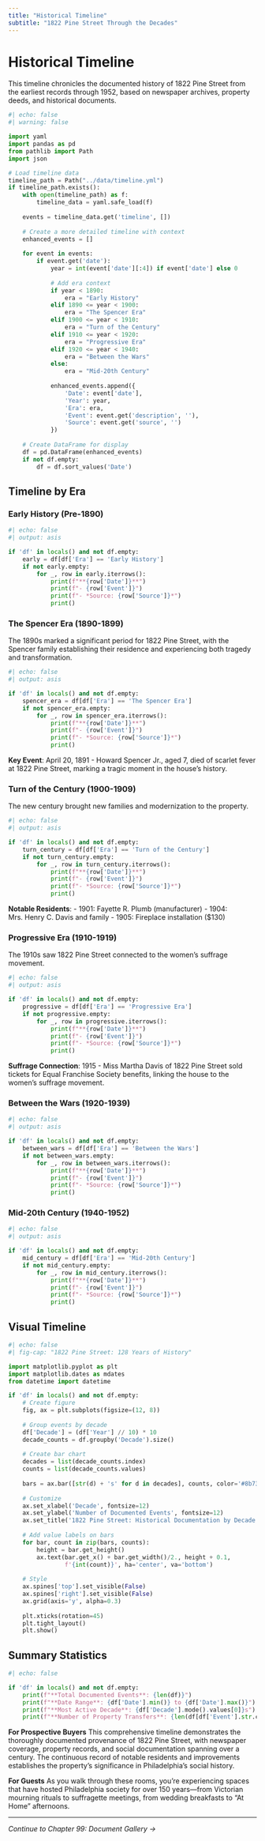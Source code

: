 ```yaml
---
title: "Historical Timeline"
subtitle: "1822 Pine Street Through the Decades"
---
```


# Historical Timeline

This timeline chronicles the documented history of 1822 Pine Street from the earliest records through 1952, based on newspaper archives, property deeds, and historical documents.

```python
#| echo: false
#| warning: false

import yaml
import pandas as pd
from pathlib import Path
import json

# Load timeline data
timeline_path = Path("../data/timeline.yml")
if timeline_path.exists():
    with open(timeline_path) as f:
        timeline_data = yaml.safe_load(f)
    
    events = timeline_data.get('timeline', [])
    
    # Create a more detailed timeline with context
    enhanced_events = []
    
    for event in events:
        if event.get('date'):
            year = int(event['date'][:4]) if event['date'] else 0
            
            # Add era context
            if year < 1890:
                era = "Early History"
            elif 1890 <= year < 1900:
                era = "The Spencer Era"
            elif 1900 <= year < 1910:
                era = "Turn of the Century"
            elif 1910 <= year < 1920:
                era = "Progressive Era"
            elif 1920 <= year < 1940:
                era = "Between the Wars"
            else:
                era = "Mid-20th Century"
            
            enhanced_events.append({
                'Date': event['date'],
                'Year': year,
                'Era': era,
                'Event': event.get('description', ''),
                'Source': event.get('source', '')
            })
    
    # Create DataFrame for display
    df = pd.DataFrame(enhanced_events)
    if not df.empty:
        df = df.sort_values('Date')
```

## Timeline by Era

### Early History (Pre-1890)

```python
#| echo: false
#| output: asis

if 'df' in locals() and not df.empty:
    early = df[df['Era'] == 'Early History']
    if not early.empty:
        for _, row in early.iterrows():
            print(f"**{row['Date']}**")
            print(f"- {row['Event']}")
            print(f"- *Source: {row['Source']}*")
            print()
```

### The Spencer Era (1890-1899)

The 1890s marked a significant period for 1822 Pine Street, with the Spencer family establishing their residence and experiencing both tragedy and transformation.

```python
#| echo: false
#| output: asis

if 'df' in locals() and not df.empty:
    spencer_era = df[df['Era'] == 'The Spencer Era']
    if not spencer_era.empty:
        for _, row in spencer_era.iterrows():
            print(f"**{row['Date']}**")
            print(f"- {row['Event']}")
            print(f"- *Source: {row['Source']}*")
            print()
```

::: {.callout-note}
**Key Event**: April 20, 1891 - Howard Spencer Jr., aged 7, died of scarlet fever at 1822 Pine Street, marking a tragic moment in the house's history.
:::

### Turn of the Century (1900-1909)

The new century brought new families and modernization to the property.

```python
#| echo: false
#| output: asis

if 'df' in locals() and not df.empty:
    turn_century = df[df['Era'] == 'Turn of the Century']
    if not turn_century.empty:
        for _, row in turn_century.iterrows():
            print(f"**{row['Date']}**")
            print(f"- {row['Event']}")
            print(f"- *Source: {row['Source']}*")
            print()
```

::: {.callout-note}
**Notable Residents**: 
- 1901: Fayette R. Plumb (manufacturer)
- 1904: Mrs. Henry C. Davis and family
- 1905: Fireplace installation ($130)
:::

### Progressive Era (1910-1919)

The 1910s saw 1822 Pine Street connected to the women's suffrage movement.

```python
#| echo: false
#| output: asis

if 'df' in locals() and not df.empty:
    progressive = df[df['Era'] == 'Progressive Era']
    if not progressive.empty:
        for _, row in progressive.iterrows():
            print(f"**{row['Date']}**")
            print(f"- {row['Event']}")
            print(f"- *Source: {row['Source']}*")
            print()
```

::: {.callout-note}
**Suffrage Connection**: 1915 - Miss Martha Davis of 1822 Pine Street sold tickets for Equal Franchise Society benefits, linking the house to the women's suffrage movement.
:::

### Between the Wars (1920-1939)

```python
#| echo: false
#| output: asis

if 'df' in locals() and not df.empty:
    between_wars = df[df['Era'] == 'Between the Wars']
    if not between_wars.empty:
        for _, row in between_wars.iterrows():
            print(f"**{row['Date']}**")
            print(f"- {row['Event']}")
            print(f"- *Source: {row['Source']}*")
            print()
```

### Mid-20th Century (1940-1952)

```python
#| echo: false
#| output: asis

if 'df' in locals() and not df.empty:
    mid_century = df[df['Era'] == 'Mid-20th Century']
    if not mid_century.empty:
        for _, row in mid_century.iterrows():
            print(f"**{row['Date']}**")
            print(f"- {row['Event']}")
            print(f"- *Source: {row['Source']}*")
            print()
```

## Visual Timeline

```python
#| echo: false
#| fig-cap: "1822 Pine Street: 128 Years of History"

import matplotlib.pyplot as plt
import matplotlib.dates as mdates
from datetime import datetime

if 'df' in locals() and not df.empty:
    # Create figure
    fig, ax = plt.subplots(figsize=(12, 8))
    
    # Group events by decade
    df['Decade'] = (df['Year'] // 10) * 10
    decade_counts = df.groupby('Decade').size()
    
    # Create bar chart
    decades = list(decade_counts.index)
    counts = list(decade_counts.values)
    
    bars = ax.bar([str(d) + 's' for d in decades], counts, color='#8b7355')
    
    # Customize
    ax.set_xlabel('Decade', fontsize=12)
    ax.set_ylabel('Number of Documented Events', fontsize=12)
    ax.set_title('1822 Pine Street: Historical Documentation by Decade', fontsize=14, fontweight='bold')
    
    # Add value labels on bars
    for bar, count in zip(bars, counts):
        height = bar.get_height()
        ax.text(bar.get_x() + bar.get_width()/2., height + 0.1,
                f'{int(count)}', ha='center', va='bottom')
    
    # Style
    ax.spines['top'].set_visible(False)
    ax.spines['right'].set_visible(False)
    ax.grid(axis='y', alpha=0.3)
    
    plt.xticks(rotation=45)
    plt.tight_layout()
    plt.show()
```

## Summary Statistics

```python
#| echo: false

if 'df' in locals() and not df.empty:
    print(f"**Total Documented Events**: {len(df)}")
    print(f"**Date Range**: {df['Date'].min()} to {df['Date'].max()}")
    print(f"**Most Active Decade**: {df['Decade'].mode().values[0]}s")
    print(f"**Number of Property Transfers**: {len(df[df['Event'].str.contains('Deed', na=False)])}")
```

::: {.callout-buyer}
**For Prospective Buyers**
This comprehensive timeline demonstrates the thoroughly documented provenance of 1822 Pine Street, with newspaper coverage, property records, and social documentation spanning over a century. The continuous record of notable residents and improvements establishes the property's significance in Philadelphia's social history.
:::

::: {.callout-guest}
**For Guests**
As you walk through these rooms, you're experiencing spaces that have hosted Philadelphia society for over 150 years—from Victorian mourning rituals to suffragette meetings, from wedding breakfasts to "At Home" afternoons.
:::

---

*Continue to Chapter 99: Document Gallery →*